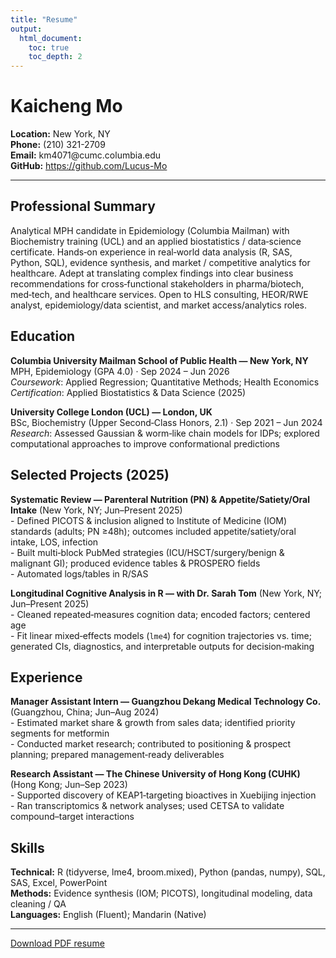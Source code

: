 ```yaml
---
title: "Resume"
output:
  html_document:
    toc: true
    toc_depth: 2
---
```


# Kaicheng Mo

**Location:** New York, NY  
**Phone:** (210) 321-2709  
**Email:** km4071@cumc.columbia.edu  
**GitHub:** <https://github.com/Lucus-Mo>

---

## Professional Summary

Analytical MPH candidate in Epidemiology (Columbia Mailman) with Biochemistry training (UCL) and an applied biostatistics / data‑science certificate. Hands‑on experience in real‑world data analysis (R, SAS, Python, SQL), evidence synthesis, and market / competitive analytics for healthcare. Adept at translating complex findings into clear business recommendations for cross‑functional stakeholders in pharma/biotech, med‑tech, and healthcare services. Open to HLS consulting, HEOR/RWE analyst, epidemiology/data scientist, and market access/analytics roles.

## Education

**Columbia University Mailman School of Public Health — New York, NY**  
MPH, Epidemiology (GPA 4.0) · Sep 2024 – Jun 2026  
*Coursework*: Applied Regression; Quantitative Methods; Health Economics  
*Certification*: Applied Biostatistics & Data Science (2025)

**University College London (UCL) — London, UK**  
BSc, Biochemistry (Upper Second‑Class Honors, 2.1) · Sep 2021 – Jun 2024  
*Research*: Assessed Gaussian & worm‑like chain models for IDPs; explored computational approaches to improve conformational predictions

## Selected Projects (2025)

**Systematic Review — Parenteral Nutrition (PN) & Appetite/Satiety/Oral Intake** (New York, NY; Jun–Present 2025)  
- Defined PICOTS & inclusion aligned to Institute of Medicine (IOM) standards (adults; PN ≥48h); outcomes included appetite/satiety/oral intake, LOS, infection  
- Built multi‑block PubMed strategies (ICU/HSCT/surgery/benign & malignant GI); produced evidence tables & PROSPERO fields  
- Automated logs/tables in R/SAS

**Longitudinal Cognitive Analysis in R — with Dr. Sarah Tom** (New York, NY; Jun–Present 2025)  
- Cleaned repeated‑measures cognition data; encoded factors; centered age  
- Fit linear mixed‑effects models (`lme4`) for cognition trajectories vs. time; generated CIs, diagnostics, and interpretable outputs for decision‑making

## Experience

**Manager Assistant Intern — Guangzhou Dekang Medical Technology Co.** (Guangzhou, China; Jun–Aug 2024)  
- Estimated market share & growth from sales data; identified priority segments for metformin  
- Conducted market research; contributed to positioning & prospect planning; prepared management‑ready deliverables

**Research Assistant — The Chinese University of Hong Kong (CUHK)** (Hong Kong; Jun–Sep 2023)  
- Supported discovery of KEAP1‑targeting bioactives in Xuebijing injection  
- Ran transcriptomics & network analyses; used CETSA to validate compound–target interactions

## Skills

**Technical:** R (tidyverse, lme4, broom.mixed), Python (pandas, numpy), SQL, SAS, Excel, PowerPoint  
**Methods:** Evidence synthesis (IOM; PICOTS), longitudinal modeling, data cleaning / QA  
**Languages:** English (Fluent); Mandarin (Native)

---

[Download PDF resume](assets/Kaicheng_Mo_RESUME_Industry.pdf)